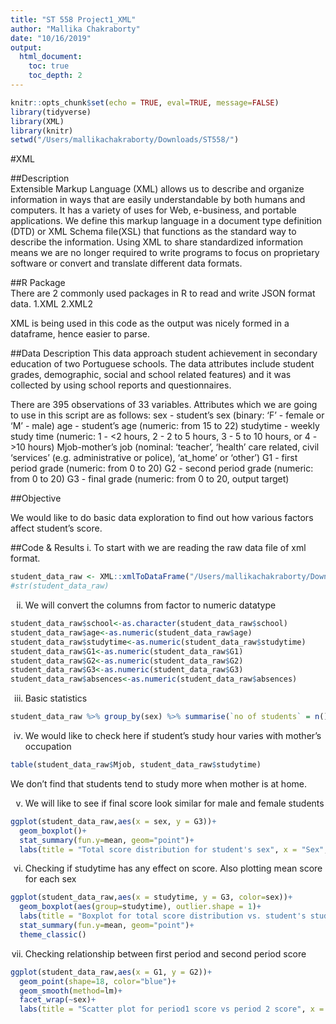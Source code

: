 ```yaml
---
title: "ST 558 Project1_XML"
author: "Mallika Chakraborty"
date: "10/16/2019"
output:
  html_document:
    toc: true
    toc_depth: 2
---
```


```r
knitr::opts_chunk$set(echo = TRUE, eval=TRUE, message=FALSE)
library(tidyverse)
library(XML)
library(knitr)
setwd("/Users/mallikachakraborty/Downloads/ST558/")
```

#XML

##Description  
Extensible Markup Language (XML) allows us to describe and organize information in ways that are easily understandable by both humans and computers. It has a variety of uses for Web, e-business, and portable applications.
We define this markup language in a document type definition (DTD) or XML Schema file(XSL) that functions as the standard way to describe the information. Using XML to share standardized information means we are no longer required to write programs to focus on proprietary software or convert and translate different data formats.

##R Package  
There are 2 commonly used packages in R to read and write JSON format data.
1.XML
2.XML2

XML is being used in this code as the output was nicely formed in a dataframe, hence easier to parse.

##Data Description
This data approach student achievement in secondary education of two Portuguese schools. The data attributes include student grades, demographic, social and school related features) and it was collected by using school reports and questionnaires.

There are 395 observations of 33 variables. Attributes which we are going to use in this script are as follows:
sex - student's sex (binary: 'F' - female or 'M' - male) 
age - student's age (numeric: from 15 to 22)
studytime - weekly study time (numeric: 1 - <2 hours, 2 - 2 to 5 hours, 3 - 5 to 10 hours, or 4 - >10 hours) 
Mjob-mother's job (nominal: 'teacher', 'health' care related, civil 'services' (e.g. administrative or police), 'at_home' or 'other') 
G1 - first period grade (numeric: from 0 to 20) 
G2 - second period grade (numeric: from 0 to 20) 
G3 - final grade (numeric: from 0 to 20, output target)

##Objective

We would like to do basic data exploration to find out how various factors affect student's score.

##Code & Results
i. To start with we are reading the raw data file of xml format.
```r
student_data_raw <- XML::xmlToDataFrame("/Users/mallikachakraborty/Downloads/ST558/558_project1/student.xml")
#str(student_data_raw)
```

ii. We will convert the columns from factor to numeric datatype
```r
student_data_raw$school<-as.character(student_data_raw$school)
student_data_raw$age<-as.numeric(student_data_raw$age)
student_data_raw$studytime<-as.numeric(student_data_raw$studytime)
student_data_raw$G1<-as.numeric(student_data_raw$G1)
student_data_raw$G2<-as.numeric(student_data_raw$G2)
student_data_raw$G3<-as.numeric(student_data_raw$G3)
student_data_raw$absences<-as.numeric(student_data_raw$absences)
```

iii. Basic statistics
```r
student_data_raw %>% group_by(sex) %>% summarise(`no of students` = n(), `mean score` = mean(G3), `std dev of score` = sd(G3), `median score` = median(G3))
```



iv. We would like to check here if student's study hour varies with mother's occupation 
```r
table(student_data_raw$Mjob, student_data_raw$studytime)
```

We don't find that students tend to study more when mother is at home.



v. We will like to see if final score look similar for male and female students
```r
ggplot(student_data_raw,aes(x = sex, y = G3))+
  geom_boxplot()+
  stat_summary(fun.y=mean, geom="point")+
  labs(title = "Total score distribution for student's sex", x = "Sex", y = "Total score")
```

vi. Checking if studytime has any effect on score. Also plotting mean score for each sex
```r
ggplot(student_data_raw,aes(x = studytime, y = G3, color=sex))+
  geom_boxplot(aes(group=studytime), outlier.shape = 1)+
  labs(title = "Boxplot for total score distribution vs. student's studytime in hrs", x = "studytime", y = "Total score")+
  stat_summary(fun.y=mean, geom="point")+
  theme_classic()
```

vii. Checking relationship between first period and second period score

```r
ggplot(student_data_raw,aes(x = G1, y = G2))+
  geom_point(shape=18, color="blue")+
  geom_smooth(method=lm)+
  facet_wrap(~sex)+
  labs(title = "Scatter plot for period1 score vs period 2 score", x = "period1 score", y = "period2 score")
```


